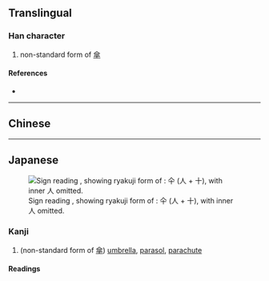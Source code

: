 {{also|𠓝}}
{{character info}}
==Translingual==

===Han character===
{{Han char|rn=9|rad=人|as=02|sn=4|four=|canj=OJ,XXOJ|ids=⿱人十}}

# non-standard form of [[傘]]

====References====
* {{Han ref|kx=0092.051|dkj=00366|dj=0195.050|hdz=10103.060|uh=4ED0|ud=20176}}

----

==Chinese==
{{zh-see|傘|v}}

----

==Japanese==
[[File:略字 傘おき.jpg|thumb|upright|Sign reading {{ja-r|仐おき|かさおき|umbrella stand|linkto=-}}, showing ryakuji form of {{m|ja|傘}}: 仐 (人 + 十), with inner 人 omitted.]]

===Kanji===
{{ja-kanji|grade=|rs=人02}}

# (non-standard form of [[傘]]) [[umbrella]], [[parasol]], [[parachute]]

====Readings====
{{ja-readings
|goon=さん
|kanon=さん
|kun=かさ-}}